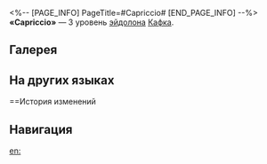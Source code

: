 <%-- [PAGE_INFO]
PageTitle=#Capriccio#
[END_PAGE_INFO] --%>
{{Эйдолон Инфобокс
|Название         = Capriccio
|Изображение      = Эйдолон Capriccio.png
|Персонаж         = Кафка
|Уровень          = 3
|Длительность     = 
|Описание         = Уровень навыка повышается на 2, максимальный уровень - 15. Уровень базовой атаки повышается на 1, максимальный уровень - 10.
|Свойство1        = 
|Масштабирование1 = 
}}
'''«Capriccio»''' — 3 уровень [[эйдолон]]а [[Кафка]].

==Галерея==
{{Галерея|position=left|captionalign=center
|Персонаж Кафка Эйдолон 3.png|Осколок Эйдолона
}}

==На других языках==
{{На других языках
|en   = Capriccio
|zhs  = 我赞美，即兴
|zht  = 我讚美，即興
|ja   = {{Rubi|即興|そっきょう}}の{{Rubi|賛美|さんび}}
|ko   = 카프리치오
|es   = Capriccio
|fr   = Capriccio
|ru   = Capriccio
|th   = Capriccio
|vi   = Tôi Khen Ngợi, Cao Hứng
|de   = Capriccio
|id   = Capriccio
|pt   = Capriccio
}}

==История изменений
{{История изменений|3.5}}

==Навигация==
{{Навык Навбокс|Кафка}}

[[en:]]